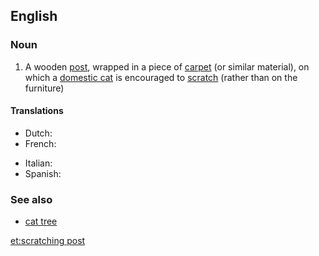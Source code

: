==English==

===Noun===
{{wikipedia}}
{{en-noun|head=[[scratching]] [[post]]}}

# A wooden [[post]], wrapped in a piece of [[carpet]] (or similar material), on which a [[domestic cat]] is encouraged to [[scratch]] (rather than on the furniture)

====Translations====
{{trans-top|wooden post on which a cat scratches}}
* Dutch: {{t|nl|krabpaal|m}}
* French: {{t+|fr|griffoir|m}}
{{trans-mid}}
* Italian: {{t|it|grattatoio|m}}
* Spanish: {{t|es|rascador|m}}
{{trans-bottom}}

===See also===
* [[cat tree]]

[[et:scratching post]]